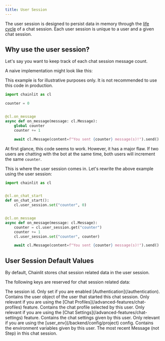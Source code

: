 ```yaml
---
title: User Session
---
```


The user session is designed to persist data in memory through the [life cycle](/concepts/chat-lifecycle) of a chat session. Each user session is unique to a user and a given chat session.

## Why use the user session?

Let's say you want to keep track of each chat session message count.

A naive implementation might look like this:

<Warning>
  This example is for illustrative purposes only. It is not recommended to use
  this code in production.
</Warning>

```python Naive Example
import chainlit as cl

counter = 0


@cl.on_message
async def on_message(message: cl.Message):
    global counter
    counter += 1

    await cl.Message(content=f"You sent {counter} message(s)!").send()
```

At first glance, this code seems to work. However, it has a major flaw. If two users are chatting with the bot at the same time, both users will increment the same `counter`.

This is where the user session comes in. Let's rewrite the above example using the user session:

```python Correct example
import chainlit as cl


@cl.on_chat_start
def on_chat_start():
    cl.user_session.set("counter", 0)


@cl.on_message
async def on_message(message: cl.Message):
    counter = cl.user_session.get("counter")
    counter += 1
    cl.user_session.set("counter", counter)

    await cl.Message(content=f"You sent {counter} message(s)!").send()
```

## User Session Default Values

By default, Chainlit stores chat session related data in the user session.

The following keys are reserved for chat session related data:

<ParamField path="id" type="str">
  The session id.
</ParamField>
<ParamField path="user" type="cl.User">
  Only set if you are enabled [Authentication](/authentication). Contains the
  user object of the user that started this chat session.
</ParamField>
<ParamField path="chat_profile" type="str">
  Only relevant if you are using the [Chat
  Profiles](/advanced-features/chat-profiles) feature. Contains the chat profile
  selected by this user.
</ParamField>
<ParamField path="chat_settings" type="Dict">
  Only relevant if you are using the [Chat
  Settings](/advanced-features/chat-settings) feature. Contains the chat
  settings given by this user.
</ParamField>
<ParamField path="env" type="Dict" default="{}">
  Only relevant if you are using the [user_env](/backend/config/project) config.
  Contains the environment variables given by this user.
</ParamField>
<ParamField path="root_message" type="cl.Message">
  The most recent Message (not Step) in this chat session.
</ParamField>
